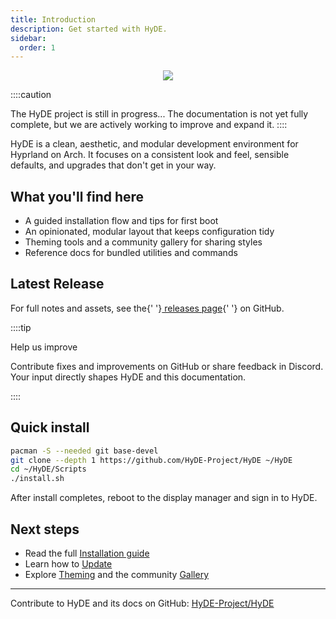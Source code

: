 ```yaml
---
title: Introduction
description: Get started with HyDE.
sidebar:
  order: 1
---
```



<div align="center"><img src="https://raw.githubusercontent.com/prasanthrangan/hyprdots/main/Source/assets/hyde_banner.png" /><br /></div>

::::caution

The HyDE project is still in progress...
The documentation is not yet fully complete, but we are actively working to improve and expand it.
::::

HyDE is a clean, aesthetic, and modular development environment for Hyprland on
Arch. It focuses on a consistent look and feel, sensible defaults, and upgrades
that don't get in your way.

## What you'll find here

- A guided installation flow and tips for first boot
- An opinionated, modular layout that keeps configuration tidy
- Theming tools and a community gallery for sharing styles
- Reference docs for bundled utilities and commands

## Latest Release

<div className="latest-release">
  <LatestRelease
    repo="HyDE-Project/HyDE"
    versionLabel="Version:"
    dateLabel="Date:"
  />
</div>

For full notes and assets, see the{' '}<a
	href="https://github.com/HyDE-Project/HyDE/releases"
	className="underline"
	target="_blank"
	rel="noopener noreferrer">
	releases page</a>{' '}
on GitHub.


::::tip

Help us improve

Contribute fixes and improvements on GitHub or share feedback in Discord. Your
input directly shapes HyDE and this documentation.

::::

## Quick install

```sh
pacman -S --needed git base-devel
git clone --depth 1 https://github.com/HyDE-Project/HyDE ~/HyDE
cd ~/HyDE/Scripts
./install.sh
```

After install completes, reboot to the display manager and sign in to HyDE.

## Next steps

- Read the full [Installation guide](/en/getting-started/installation)
- Learn how to [Update](/en/getting-started/update)
- Explore [Theming](/en/theming/making-themes) and the community [Gallery](/en/theming/gallery)

---

Contribute to HyDE and its docs on GitHub:
[HyDE-Project/HyDE](https://github.com/HyDE-Project/HyDE)

